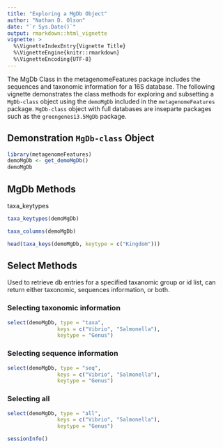 ```yaml
---
title: "Exploring a MgDb Object"
author: "Nathan D. Olson"
date: "`r Sys.Date()`"
output: rmarkdown::html_vignette
vignette: >
  %\VignetteIndexEntry{Vignette Title}
  %\VignetteEngine{knitr::rmarkdown}
  %\VignetteEncoding{UTF-8}
---
```


The MgDb Class in the metagenomeFeatures package includes the sequences and taxonomic information for a 16S database.  The following vignette demonstrates the class methods for exploring and subsetting a `MgDb-class` object using the `demoMgDb` included in the `metagenomeFeatures` package. `MgDb-class` object with full databases are inseparte packages such as the `greengenes13.5MgDb` package.

## Demonstration `MgDb-class` Object
```r
library(metagenomeFeatures)
demoMgDb <- get_demoMgDb()
demoMgDb
```


## MgDb Methods
taxa_keytypes
```r
taxa_keytypes(demoMgDb)
```


```r
taxa_columns(demoMgDb)
```

```r
head(taxa_keys(demoMgDb, keytype = c("Kingdom")))
```


## Select Methods
Used to retrieve db entries for a specified taxanomic group or id list, can return either taxonomic, sequences information, or both. 

### Selecting taxonomic information
```r
select(demoMgDb, type = "taxa",
                keys = c("Vibrio", "Salmonella"),
                keytype = "Genus")
```

### Selecting sequence information
```r
select(demoMgDb, type = "seq",
                keys = c("Vibrio", "Salmonella"),
                keytype = "Genus")
```



### Selecting all
```r
select(demoMgDb, type = "all",
                keys = c("Vibrio", "Salmonella"),
                keytype = "Genus")
```


```r
sessionInfo()
```


